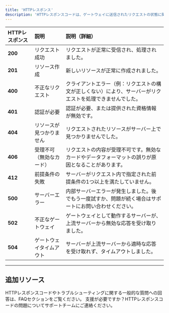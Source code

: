 ```yaml
---
title: 'HTTPレスポンス'
description: 'HTTPレスポンスコードは、ゲートウェイに送信されたリクエストの状態に関する情報を提供します。各コードはリクエストが成功したか、エラーが発生したかを示し、エラーの内容も含まれています。'
---
```


| **HTTPレスポンス** | **説明**                                | **説明（詳細）**                                                                                   |
| :---------------- | :-------------------------------------- | :------------------------------------------------------------------------------------------------ |
| **200**           | リクエスト成功                         | リクエストが正常に受信され、処理されました。                                                       |
| **201**           | リソース作成                           | 新しいリソースが正常に作成されました。                                                             |
| **400**           | 不正なリクエスト                       | クライアントエラー（例：リクエストの構文が正しくない）により、サーバーがリクエストを処理できませんでした。   |
| **401**           | 認証が必要                             | 認証が必要、または提供された資格情報が無効です。                                                   |
| **404**           | リソースが見つかりません               | リクエストされたリソースがサーバー上で見つかりませんでした。                                        |
| **406**           | 受理不可（無効なカード）               | リクエストの内容が受理不可です。無効なカードやデータフォーマットの誤りが原因となることがあります。       |
| **412**           | 前提条件の失敗                         | サーバーがリクエスト内で指定された前提条件の1つ以上を満たしていません。                             |
| **500**           | サーバーエラー                         | 内部サーバーエラーが発生しました。後でもう一度試すか、問題が続く場合はサポートにお問い合わせください。   |
| **502**           | 不正なゲートウェイ                     | ゲートウェイとして動作するサーバーが、上流サーバーから無効な応答を受け取りました。                   |
| **504**           | ゲートウェイタイムアウト               | サーバーが上流サーバーから適時な応答を受け取れず、タイムアウトしました。                           |

---

## **追加リソース**

<CardGroup>
  <Card title="よくある質問" icon="comments-question" href="/support/faqs">
    HTTPレスポンスコードやトラブルシューティングに関する一般的な質問への回答は、FAQセクションをご覧ください。
  </Card>

  <Card title="サポートに連絡" icon="life-ring" href="/support/contact">
    支援が必要ですか？HTTPレスポンスコードの問題についてサポートチームにご連絡ください。
  </Card>
</CardGroup>